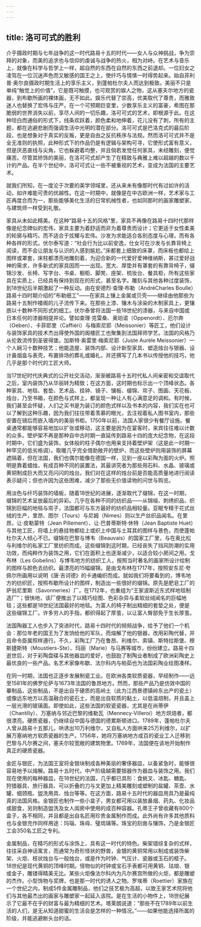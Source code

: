 ```yaml
---
---
---
```

title: 洛可可式的胜利
---




介乎摄政时期与七年战争的这一时代路易十五的时代——女人与众神挑战，争为崇拜的对象，而美的追求也与信仰的虔诚与战争的热火，相为对峙。在艺术与音乐上，就像在科学与哲学上一样，超自然的东西在自然的东西之前退却。一位妇女之凌驾在一位沉迷声色而又敏感的国王之上，使纤巧与情愫一时得势起来。始自菲利普·奥尔良摄政时期生活上的享乐主义，到蓬帕杜尔夫人而达到极致。美丽不只是单纯“触觉上的价值”，它是既可触摸，也可观赏的娱人之物，这从塞夫尔地方的瓷器，到布歇所画的裸体画，无不如此。娱乐代替了崇高，优美取代了尊贵，而雅致迷人也替换了宏伟与庄严。在一个可预期巨变里，少数享乐主义的富豪，希图在那脆弱的世界消失以前，享尽人间的一切乐趣，洛可可式的艺术，即根源于此。在这种坦白而通俗的形式下，线条欢跃着，颜色柔和地伸着，花儿没有了刺，所有的主题，都在逃避悲剧而强调生活中光明的潜在部分。洛可可式是巴洛克式的最后阶段，也是想象对于真实的反叛，更是自由之反抗秩序与法规。然而洛可可式并不是全无准则的执照，此种形式下的作品仍是有逻辑与架构可寻，它使形式富有意义，但是厌恶直线与尖角，它也躲避着均整，并且倘若发觉任何家具，未经雕刻，便觉痛苦。尽管其矫饰的美丽，在洛可可式却产生了在精致与典雅上难以超越的数以千计的产品。在半个世纪中，洛可可式让一些不被重视的艺术，变成为法国的主要艺术。

就我们所知，在一度沦于次要的美学领域里，还从来未有像那时代有过如许的活动，如许难能可贵的优越性。在这一时期中，就像是在中古欧洲一样，艺术家与工匠再度合而为一，那些能够美化生活的日常机械性者，也如同那时的画家雕塑家、与建筑师一样受到礼敬。

家具从未如此精美。在这种“路易十五的风格”里，家具不再像在路易十四时代那样像是纪念碑似的宏伟，家具主要为着舒适而非为着尊贵而设计；它更适于女性柔美的轮廓与精巧，而不适合于炫耀与宏伟。沙发为求能适合各别态度与心理，而有各种各样的形式。伏尔泰写道：“社会行为比以前安逸，仕女可在沙发与长靠背椅上阅读，而不会让朋友与认识的人感到尴尬。”床都套上细致的床罩，而床板也都绘上图样或罩套，床柱都漂亮地雕刻着，为迎合新的一代爱好爱神维纳斯，甚过爱好战神的需求，许多新式的家具因而一一出现。宽大、厚垫并有罩套的有靠背椅子，缀锦沙发、长椅、写字台、书桌、橱柜、脚凳、座架、梳妆台、餐具柜，所有这些家具在实质上，已经具有保持到现在的形式，甚至名字。雕刻与其他各种过度装饰，到18世纪后半期激起了一种反动。由在安德烈·查理·布勒（AndréCharles Boulle）路易十四时期介绍的“布勒细工”——在家具上镶上金属或贝壳——继续由他那些为路易十五制作楼阁的儿子流传下来。在那些上漆、镶木与涂染的木制家具上，更镶嵌以十数种不同形式的细工。伏尔泰曾将法国一些18世纪的漆器，与来自中国或日本任何的漆器相提并论。譬如查理·克雷桑、奥珀诺（Oppenordt）、厄尔奔（Oeben）、卡菲耶里（Caffiéri）与梅索尼耶（Meissonier）等匠工，他们设计与装饰家具的技术杰出得使外国的阁楼匠工也聚集到法国拜师学艺。法国的风格乃从伦敦流传到圣彼得堡。加斯特·奥雷里·梅索尼耶（Juste Aurèle Meissonier）一个人娴习十数种技艺；他能造屋、装饰内部、设计新型家具、塑造烛台与银器、设计鼻烟盒与表壳，布置排场的葬礼或婚礼，并还撰写了几本书以传授他的技巧，他几乎是那个时代的工匠大师。

当17世纪时代庆典式的公开社交活动，渐渐被路易十五时代私人间亲密和交谊取代之后，室内装饰乃从华丽转为精致；在这方面，这时期也标示出一个顶峰状态。各种家具、地毯、套垫、艺术品、挂钟、镜子、镶板、缀锦、帘子、图画、天花板、烛台，乃至书箱，在颜色与式样上，都呈现一种让人有心满意足的调和。有时候，我们甚至会怀疑，人们之买书是为装订的颜色式样以及书本的内容，我们实在也可以了解到这种乐趣，因为我们往往带着羡慕的眼光，去注视着私人图书室内，那些安置在镜后而嵌入墙内的美丽书柜。1750年以前，法国人家很少有餐厅设施。餐桌通常都能够容易地加以扩张或移动，这主要是因为在宴客时，来宾往往难以计数的众多。壁炉架不再是那种自中古时期一直延传到路易十四的庞大纪念物，在这段时期中，它们盛为装饰，女体般的柱子偶尔也用来支持着壁炉架（这是此一时期一种罕见的低劣格调）。取暖几乎完全借助敞开的壁炉，而这些壁炉则用装饰的屏幕遮隔着，但在法国，我们也偶尔能像在德国一样，见到一座以彩陶为面的火炉。照明是靠着蜡烛，有成百种不同的装置法，其最讲究者为那些用石料、水晶、玻璃或黄铜制成巨大而又亮闪闪的烛台。我们对在这样的烛台前是否能高质量地进行阅读表示疑问；但也许因为这些困难，减少了那些无价值读物的问世与购览。

用淡色与纤巧装饰的墙板，随着18世纪的进展，逐渐取代了缀锦，在这一时期，缀锦的艺术呈放最后的异彩。几乎在各种不同的纺织品——从锦缎、刺绣织品、织锦到巨幅的地毯与帘子，法国都可与东方最好的纺织品相较量。亚眠专精于花式丝绒的生产，里昂、图尔（Tours）与尼姆（Nimes）则以生产丝织品闻名。在里昂，让·皮勒蒙特（Jean Pillement）、让·巴普蒂斯特·休特（Jean Baptiste Huet）与其他工匠，将墙上的悬挂物都绘上或织上中国与土耳其的图样与景色，而使蓬帕杜尔夫人倾心不已。缀锦在巴黎与博韦（Beauvais）的国家工厂里，与在奥比松与利维尔的私家工厂里纺织而成。这些缀锦到这时期，已经丧失了挡风防潮的实用功效，而纯粹作为装饰之用，它们在面积上也逐渐减少，以适合较小房间之用。戈布林（Les Gobelins）与博韦地方的纺织工人，按照当时著名的画家所设计绘制的图样与颜色去纺织。最漂亮的15幅缀锦，是由戈布林在1717年，按照安东尼·夸佩尔所画用以说明《唐·吉诃德》的卡通编织而成。就如我们将要看到的，博韦地方的纺织匠，按照布歇所设计的图样，制造出一些很好的缀锦。原先是肥皂工厂的萨翁尼里斯（Savonneries）厂，在1712年，也重组为“王家波斯近东式样地毯制造厂”；很快地，该厂便推出了以精巧绘图、色彩杂异与柔软丝绒闻名的巨幅地毯；这些都是18世纪法国最好的地毯。为富人的椅子制出精细的套垫之处，便是这些缀锦工厂。许多穷人的手指，都织得起了厚茧，以让富人臀部免于生长厚茧。

法国陶器工人也步入了突进时代，路易十四时代的频频战争，给予了他们一个机会：那位年老的国王为了发饷给他的军队，而熔解了他的银器，改用彩陶代替，并且命令臣属照样遵行。不久，彩陶工厂乃在鲁昂、利维尔、索镇、斯特拉斯堡、穆斯捷斯特（Moustiers-Ste）、玛丽（Marie）与马赛等城市，纷纷建立。路易十四逝世后，对于彩陶盘碟与其他器皿的爱好，也鼓励了制陶业者制成了欧洲彩陶史上最优良的一些产品。名艺术家像布歇、法尔科内与帕茹也为法国彩陶业绘图凑样。

在同一时期，法国也正逐步发展制瓷工业。在欧洲各类软质瓷器，早经制作——远至1581年的佛罗伦萨与1673年法国的鲁昂地方。然而，那些产品乃是仿效中国的摹制品，这些制品，不是出自于硬质的高岭土（此为江西景德镇岭东出产的瓷土）或像远东地方以高温融合的瓷石土，而是出自软质的黏土，以低温焙制，并且盖上一层光滑的玻璃面。即使如此，这些法国的软瓷瓷器，尤其是在尚蒂伊（Chantilly）、万塞纳与邻近巴黎的维勒瓦（Mennecy-Villeroi）地方烘焙者，都很漂亮。硬质瓷器，仍继续自中国与德国的德累斯顿进口。1789年，蓬帕杜尔夫人曾从路易十五那儿，哄诱出10万利维尔，又自私人方面哄来25万利维尔，以扩展万塞纳地方软质瓷器的生产。1756年，她将万塞纳地方成百的瓷业工人迁移到巴黎与凡尔赛之间，塞夫尔较宽敞的建筑物里。1769年，法国便在该地开始制作真正的硬质瓷器。

金匠与银匠，为法国王室将金银块制成各种美丽的奢侈器皿，以备紧急时，能够很容易地予以熔解。路易十五时代，中产阶级越需要银器作为器皿与装饰之用。我们现在使用的每种器皿，在18世纪的法国，几乎都已具形：食蚝叉、冰匙、糖匙、狩猎器具、旅行器具、可以折叠的刀与叉更加上精美雕刻或塑制的盐罐、茶壶、水罐、细颈瓶、盥洗用具、烛台等等。在这方面，路易十五时代的器皿用具乃是最纯真的法国风格。金银匠也制作一些小盒子，男女都可用以装放鼻烟、药丸、化妆品或甜食，另则制造盥洗及女人闺房中使用的成百种容器。孔蒂王子曾收藏有800个盒子，各不相同，并且都是出自名匠用珍贵金属制作而成。此外尚有许多其他质料也与金银充作同样用途：玛瑙、珠母、璧琉璃等。珠宝的刻凿与镶饰，乃是金银匠工会350名工匠之专利。

金属制品，在精巧的形式与涂饰上，具有这一时代的特色。柴架错综复杂的式样，往往采自神话寓言，而通常为奇形怪状的野兽，金镀的黄铜常用以制成或装饰柴架、火炬、枝状烛台与一般烛台，或是作为时钟、气压计、瓷器或玉石的框子。18世纪是现代黄铜的顶峰时期。怪物似的时钟或宝石手表都可用黄铜、珐琅、银或金子，雕镂得精美无比。某些火炬像法尔科内为凡尔赛宫所做的火炬，都是雕塑的杰作。小型饰物与奖牌，也是那一时代的诱人之物。罗埃蒂（Roettier）家族在一个世纪之内，制成5件金属雕制品，他们之技艺极为高超，以致王家艺术院将他们与其他最杰出的画家与雕塑家一起延入该院。是在生活的小物件上，18世纪展示了它最不在乎的财富与最为精细的艺术。塔莱朗说道：“那些不在1789年以前生活的人们，是无从知道甜蜜的生活会是怎样的一种情况。”——如果他能选择所属的阶级，并能逃避断头台的话。